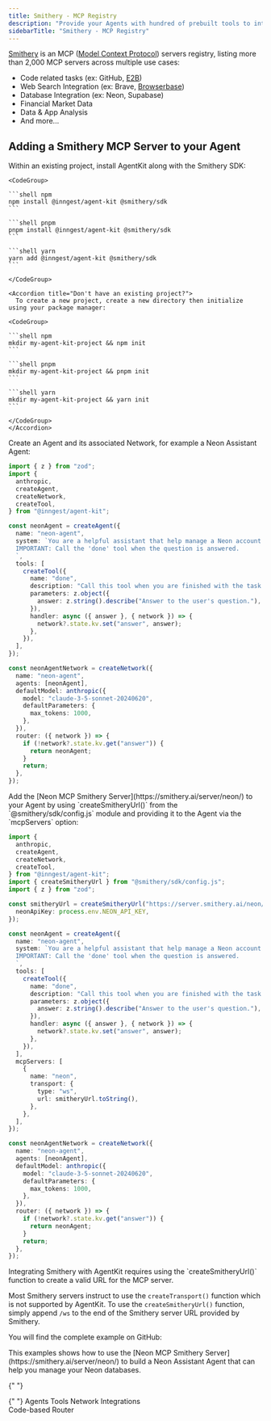 ```yaml
---
title: Smithery - MCP Registry
description: "Provide your Agents with hundred of prebuilt tools to interact with"
sidebarTitle: "Smithery - MCP Registry"
---
```


[Smithery](https://smithery.ai/) is an MCP ([Model Context Protocol](https://modelcontextprotocol.io/introduction)) servers registry, listing more than 2,000 MCP servers across multiple use cases:

- Code related tasks (ex: GitHub, [E2B](/integrations/e2b))
- Web Search Integration (ex: Brave, [Browserbase](/integrations/browserbase))
- Database Integration (ex: Neon, Supabase)
- Financial Market Data
- Data & App Analysis
- And more...

## Adding a Smithery MCP Server to your Agent

<Steps>
  <Step title="Install AgentKit">
    Within an existing project, install AgentKit along with the Smithery SDK:

    <CodeGroup>

    ```shell npm
    npm install @inngest/agent-kit @smithery/sdk
    ```

    ```shell pnpm
    pnpm install @inngest/agent-kit @smithery/sdk
    ```

    ```shell yarn
    yarn add @inngest/agent-kit @smithery/sdk
    ```

    </CodeGroup>

    <Accordion title="Don't have an existing project?">
      To create a new project, create a new directory then initialize using your package manager:

    <CodeGroup>

    ```shell npm
    mkdir my-agent-kit-project && npm init
    ```

    ```shell pnpm
    mkdir my-agent-kit-project && pnpm init
    ```

    ```shell yarn
    mkdir my-agent-kit-project && yarn init
    ```

    </CodeGroup>
    </Accordion>

  </Step>

  <Step title="2. Setup an AgentKit Newtork with an Agent">
    Create an Agent and its associated Network, for example a Neon Assistant Agent:

```typescript
import { z } from "zod";
import {
  anthropic,
  createAgent,
  createNetwork,
  createTool,
} from "@inngest/agent-kit";

const neonAgent = createAgent({
  name: "neon-agent",
  system: `You are a helpful assistant that help manage a Neon account.
  IMPORTANT: Call the 'done' tool when the question is answered.
  `,
  tools: [
    createTool({
      name: "done",
      description: "Call this tool when you are finished with the task.",
      parameters: z.object({
        answer: z.string().describe("Answer to the user's question."),
      }),
      handler: async ({ answer }, { network }) => {
        network?.state.kv.set("answer", answer);
      },
    }),
  ],
});

const neonAgentNetwork = createNetwork({
  name: "neon-agent",
  agents: [neonAgent],
  defaultModel: anthropic({
    model: "claude-3-5-sonnet-20240620",
    defaultParameters: {
      max_tokens: 1000,
    },
  }),
  router: ({ network }) => {
    if (!network?.state.kv.get("answer")) {
      return neonAgent;
    }
    return;
  },
});
```

  </Step>

  <Step title="Add the Neon MCP Smithery Server to your Agent">
    Add the [Neon MCP Smithery Server](https://smithery.ai/server/neon/) to your Agent by using `createSmitheryUrl()` from the `@smithery/sdk/config.js` module
    and providing it to the Agent via the `mcpServers` option:

```typescript {7, 10-12, 31-39}
import {
  anthropic,
  createAgent,
  createNetwork,
  createTool,
} from "@inngest/agent-kit";
import { createSmitheryUrl } from "@smithery/sdk/config.js";
import { z } from "zod";

const smitheryUrl = createSmitheryUrl("https://server.smithery.ai/neon/ws", {
  neonApiKey: process.env.NEON_API_KEY,
});

const neonAgent = createAgent({
  name: "neon-agent",
  system: `You are a helpful assistant that help manage a Neon account.
  IMPORTANT: Call the 'done' tool when the question is answered.
  `,
  tools: [
    createTool({
      name: "done",
      description: "Call this tool when you are finished with the task.",
      parameters: z.object({
        answer: z.string().describe("Answer to the user's question."),
      }),
      handler: async ({ answer }, { network }) => {
        network?.state.kv.set("answer", answer);
      },
    }),
  ],
  mcpServers: [
    {
      name: "neon",
      transport: {
        type: "ws",
        url: smitheryUrl.toString(),
      },
    },
  ],
});

const neonAgentNetwork = createNetwork({
  name: "neon-agent",
  agents: [neonAgent],
  defaultModel: anthropic({
    model: "claude-3-5-sonnet-20240620",
    defaultParameters: {
      max_tokens: 1000,
    },
  }),
  router: ({ network }) => {
    if (!network?.state.kv.get("answer")) {
      return neonAgent;
    }
    return;
  },
});
```

<Warning>
  Integrating Smithery with AgentKit requires using the `createSmitheryUrl()` function to create a valid URL for the MCP server.

Most Smithery servers instruct to use the `createTransport()` function which is not supported by AgentKit.
To use the `createSmitheryUrl()` function, simply append `/ws` to the end of the Smithery server URL provided by Smithery.

</Warning>

  </Step>

</Steps>

You will find the complete example on GitHub:

<Card title="Neon Assistant Agent (using MCP)" href="https://github.com/inngest/agent-kit/tree/main/examples/mcp-neon-agent/#readme" icon="github">
  This examples shows how to use the [Neon MCP Smithery Server](https://smithery.ai/server/neon/) to build a Neon Assistant Agent that can help you manage your Neon databases.

{" "}
<br />

{" "}
<span className="mr-2 border-primary dark:border-primary-light bg-primary/10 text-primary text-xs dark:text-primary-light dark:bg-primary-light/10 rounded-xl px-2 py-1">
  Agents
</span>
<span className="mr-2 border-primary dark:border-primary-light bg-primary/10 text-primary text-xs dark:text-primary-light dark:bg-primary-light/10 rounded-xl px-2 py-1">
  Tools
</span>
<span className="mr-2 border-primary dark:border-primary-light bg-primary/10 text-primary text-xs dark:text-primary-light dark:bg-primary-light/10 rounded-xl px-2 py-1">
  Network
</span>
<span className="mr-2 border-primary dark:border-primary-light bg-primary/10 text-primary text-xs dark:text-primary-light dark:bg-primary-light/10 rounded-xl px-2 py-1">
  Integrations
</span>
<br />
<span className="mr-2 border-primary dark:border-primary-light bg-primary/10 text-primary text-xs dark:text-primary-light dark:bg-primary-light/10 rounded-xl px-2 py-1">
  Code-based Router
</span>

</Card>
